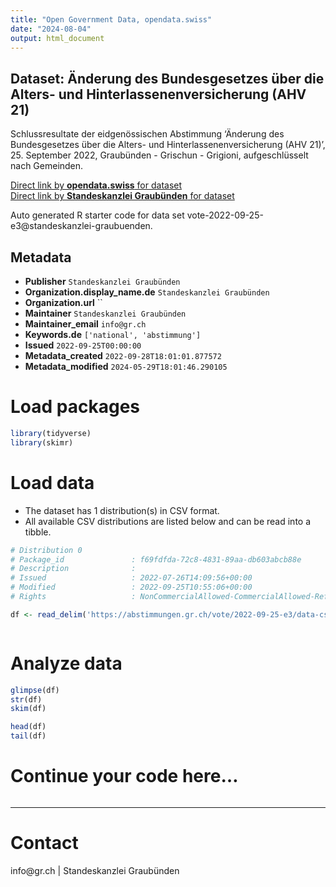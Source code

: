 ```yaml
---
title: "Open Government Data, opendata.swiss"
date: "2024-08-04"
output: html_document
---
```


## Dataset: Änderung des Bundesgesetzes über die Alters- und Hinterlassenenversicherung (AHV 21)

Schlussresultate der eidgenössischen Abstimmung 'Änderung des Bundesgesetzes über die Alters- und Hinterlassenenversicherung (AHV 21)', 25. September 2022, Graubünden - Grischun - Grigioni, aufgeschlüsselt nach Gemeinden.

[Direct link by **opendata.swiss** for dataset](https://opendata.swiss/de/dataset/anderung-des-bundesgesetzes-uber-die-alters-und-hinterlassenenversicherung-ahv-21)<br>
[Direct link by **Standeskanzlei Graubünden** for dataset](https://abstimmungen.gr.ch/vote/2022-09-25-e3/data)

Auto generated R starter code for data set vote-2022-09-25-e3@standeskanzlei-graubuenden.

## Metadata

- **Publisher** `Standeskanzlei Graubünden`
- **Organization.display_name.de** `Standeskanzlei Graubünden`
- **Organization.url** ``
- **Maintainer** `Standeskanzlei Graubünden`
- **Maintainer_email** `info@gr.ch`
- **Keywords.de** `['national', 'abstimmung']`
- **Issued** `2022-09-25T00:00:00`
- **Metadata_created** `2022-09-28T18:01:01.877572`
- **Metadata_modified** `2024-05-29T18:01:46.290105`


# Load packages

```r

library(tidyverse)
library(skimr)

```

# Load data

-   The dataset has 1 distribution(s) in CSV format.
-   All available CSV distributions are listed below and can be read into a tibble.

```r

# Distribution 0
# Package_id               : f69fdfda-72c8-4831-89aa-db603abcb88e
# Description              : 
# Issued                   : 2022-07-26T14:09:56+00:00
# Modified                 : 2022-09-25T10:55:06+00:00
# Rights                   : NonCommercialAllowed-CommercialAllowed-ReferenceRequired

df <- read_delim('https://abstimmungen.gr.ch/vote/2022-09-25-e3/data-csv')



```

# Analyze data

```r

glimpse(df)
str(df)
skim(df)

head(df)
tail(df)

```

# Continue your code here...

```r

```

------------------------------------------------------------------------

# Contact

info@gr.ch | Standeskanzlei Graubünden
